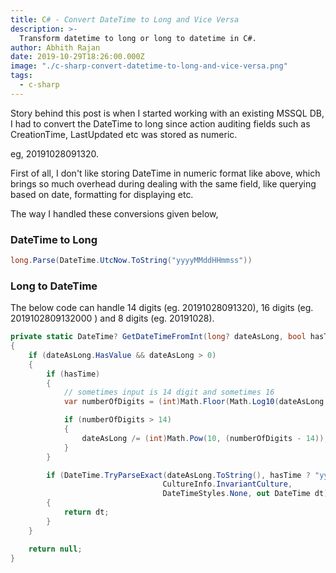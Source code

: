 ```yaml
---
title: C# - Convert DateTime to Long and Vice Versa
description: >-
  Transform datetime to long or long to datetime in C#.
author: Abhith Rajan
date: 2019-10-29T18:26:00.000Z
image: "./c-sharp-convert-datetime-to-long-and-vice-versa.png"
tags:
  - c-sharp
---
```


Story behind this post is when I started working with an existing MSSQL DB, I had to convert the DateTime to long since action auditing fields such as CreationTime, LastUpdated etc was stored as numeric.

eg, 20191028091320.

First of all, I don't like storing DateTime in numeric format like above, which brings so much overhead during dealing with the same field, like querying based on date, formatting for displaying etc.

The way I handled these conversions given below,

### DateTime to Long

```cs
long.Parse(DateTime.UtcNow.ToString("yyyyMMddHHmmss"))
```

### Long to DateTime

The below code can handle 14 digits (eg. 20191028091320), 16 digits (eg. 2019102809132000 ) and 8 digits (eg. 20191028).

```cs
private static DateTime? GetDateTimeFromInt(long? dateAsLong, bool hasTime = true)
{
    if (dateAsLong.HasValue && dateAsLong > 0)
    {
        if (hasTime)
        {
            // sometimes input is 14 digit and sometimes 16
            var numberOfDigits = (int)Math.Floor(Math.Log10(dateAsLong.Value) + 1);

            if (numberOfDigits > 14)
            {
                dateAsLong /= (int)Math.Pow(10, (numberOfDigits - 14));
            }
        }

        if (DateTime.TryParseExact(dateAsLong.ToString(), hasTime ? "yyyyMMddHHmmss" : "yyyyMMdd",
                                  CultureInfo.InvariantCulture,
                                  DateTimeStyles.None, out DateTime dt))
        {
            return dt;
        }
    }

    return null;
}
```
